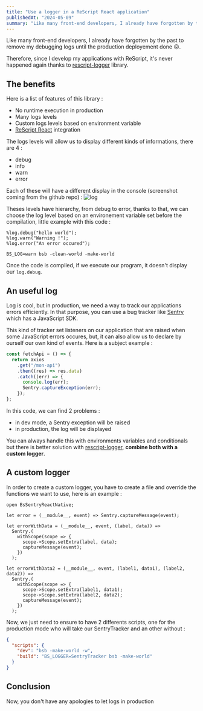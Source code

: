 ```yaml
---
title: "Use a logger in a ReScript React application"
publishedAt: "2024-05-09"
summary: "Like many front-end developers, I already have forgotten by the past to remove my debugging logs until the production deployement done."
---
```


Like many front-end developers, I already have forgotten by the past to remove my debugging logs until the production deployement done 😖.

Therefore, since I develop my applications with ReScript, it's never happened again thanks to [rescript-logger](https://github.com/MinimaHQ/rescript-logger) library.

## The benefits

Here is a list of features of this library :

- No runtime execution in production
- Many logs levels
- Custom logs levels based on environment variable
- [ReScript React](https://rescript-lang.org/docs/react/latest/introduction) integration

The logs levels will allow us to display different kinds of informations, there are 4 :

- debug
- info
- warn
- error

Each of these will have a different display in the console (screenshot coming from the github repo) :
![log](https://www.datocms-assets.com/41839/1613602070-example.png)

Theses levels have hierarchy, from debug to error, thanks to that, we can choose the log level based on an environement variable set before the compilation, little example with this code :

```rescript
%log.debug("hello world");
%log.warn("Warning !");
%log.error("An error occured");
```

```shell
BS_LOG=warn bsb -clean-world -make-world
```

Once the code is compiled, if we execute our program, it doesn't display our `log.debug`.

## An useful log

Log is cool, but in production, we need a way to track our applications errors efficiently. In that purpose, you can use a bug tracker like [Sentry](https://sentry.io/) which has a JavaScript SDK.

This kind of tracker set listeners on our application that are raised when some JavaScript errors occures, but, it can also allow us to declare by ourself our own kind of events. Here is a subject example :

```js
const fetchApi = () => {
  return axios
    .get("/mon-api")
    .then((res) => res.data)
    .catch((err) => {
      console.log(err);
      Sentry.captureException(err);
    });
};
```

In this code, we can find 2 problems :

- in dev mode, a Sentry exception will be raised
- in production, the log will be displayed

You can always handle this with environments variables and conditionals but there is better solution with [rescript-logger](https://github.com/MinimaHQ/rescript-logger), **combine both with a custom logger**.

## A custom logger

In order to create a custom logger, you have to create a file and override the functions we want to use, here is an example :

```rescript title="SentryTracker.res"
open BsSentryReactNative;

let error = (__module__, event) => Sentry.captureMessage(event);

let errorWithData = (__module__, event, (label, data)) =>
  Sentry.(
    withScope(scope => {
      scope->Scope.setExtra(label, data);
      captureMessage(event);
    })
  );

let errorWithData2 = (__module__, event, (label1, data1), (label2, data2)) =>
  Sentry.(
    withScope(scope => {
      scope->Scope.setExtra(label1, data1);
      scope->Scope.setExtra(label2, data2);
      captureMessage(event);
    })
  );
```

Now, we just need to ensure to have 2 differents scripts, one for the production mode who will take our SentryTracker and an other without :

```json title="package.json"
{
  "scripts": {
    "dev": "bsb -make-world -w",
    "build": "BS_LOGGER=SentryTracker bsb -make-world"
  }
}
```

## Conclusion

Now, you don't have any apologies to let logs in production
